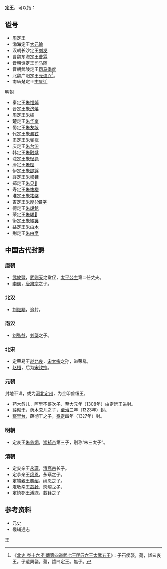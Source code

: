 '''定王'''，可以指：
==谥号==
*[[周定王|周定王]]
*渤海定王[[大元瑜|大元瑜]]
*汉朝长沙定王[[刘发|刘发]]
*曹魏东海定王[[曹霖|曹霖]]
*晋朝谯定王[[司马随|司马随]]
*晋朝武陵定王[[司马季度|司马季度]]
*北魏广阳定王[[元遗兴|元遗兴]]<ref>《[[S:北史/卷016|北史 卷十六 列傳第四道武七王明元六王太武五王]]》：子石侯襲，薨，諡曰哀王。子遺興襲。薨，諡曰定王。無子。</ref>。
*南唐楚定王[[李景迁|李景迁]]
;明朝
*秦定王[[朱惟焯|朱惟焯]]
*晋定王[[朱济熺|朱济熺]]
*周定王[[朱橚|朱橚]]
*楚定王[[朱华奎|朱华奎]] 
*蜀定王[[朱友垓|朱友垓]]
*代定王[[朱鼐铉|朱鼐铉]]
*肃定王[[朱弼桄|朱弼桄]]
*庆定王[[朱台浤|朱台浤]]
*韩定王[[朱融燧|朱融燧]]
*沈定王[[朱珵尧|朱珵尧]]
*唐定王[[朱桱|朱桱]] 
*伊定王[[朱諟鋢|朱諟鋢]]
*襄定王[[朱祁镛|朱祁镛]]
*郑定王[[朱见𣹟|朱见𣹟]]
*寿定王[[朱祐榰|朱祐榰]]
*淮定王[[朱祐棨|朱祐棨]]
*吉定王[[朱厚𤊻|朱厚{{僻字]]
*德定王[[朱翊錧|朱翊錧]]
*荣定王[[朱翊𨱅|朱翊𨱅]]
*衡定王[[朱翊镬|朱翊镬]]
*益定王[[朱由木|朱由木]]
*荆定王[[朱由樊|朱由樊]]

==中国古代封爵==
===唐朝===
*[[武攸暨|武攸暨]]，[[武则天|武则天]]之堂侄，[[太平公主|太平公主]]第二任丈夫。
*[[李侗_(定王)|李侗]]，[[唐肃宗|唐肃宗]]之子。

===北汉===
*[[刘继颙|刘继颙]]，追封。

===南汉===
*[[刘弘益|刘弘益]]，[[劉龑|刘龑]]之子。

===北宋===
*定荣易王[[赵允良|赵允良]]，[[宋太宗|宋太宗]]之孙，谥荣易。
*[[赵桓|赵桓]]，后为[[宋钦宗|宋钦宗]]。

===元朝===
封地不详，或为[[河北|河北]][[定州|定州]]，为金印兽纽王。
*[[药木忽儿|药木忽儿]]，[[阿里不哥|阿里不哥]]次子，[[至大|至大]]元年（1308年）由[[定远王|定远王]]进封。
*[[薛彻干|薛彻干]]，药木忽儿之子，[[至治_(元朝)|至治]]三年（1323年）封。
*[[察里台|察里台]]，薛彻干之子，[[泰定_(元)|泰定]]四年（1327年）封。
===明朝===
*定哀王[[朱慈炯|朱慈炯]]，[[崇祯帝|崇祯帝]]第三子，别称“朱三太子”。
===清朝===
*定安亲王[[永璜|永璜]]，[[清高宗|清高宗]]长子。
*定恭亲王[[绵恩|绵恩]]，永璜之子。
*定端親王[[奕绍|奕绍]]，绵恩之子。
*定敏亲王[[载铨|载铨]]，奕绍之子。
*定慎郡王[[溥煦|溥煦]]，载铨之子
==参考资料==
*元史
*畿辅通志

{{Disambig|D|Cat=二字中国王爵消歧义}}
[[Category:諡定|王]]